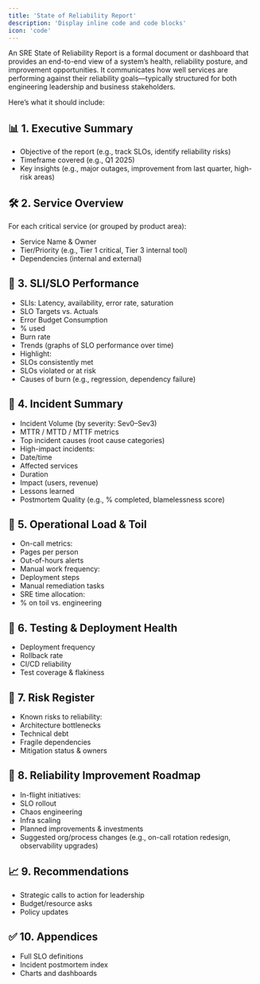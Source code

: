 ```yaml
---
title: 'State of Reliability Report'
description: 'Display inline code and code blocks'
icon: 'code'
---
```


An SRE State of Reliability Report is a formal document or dashboard that provides an end-to-end view of a system’s health, reliability posture, and improvement opportunities. It communicates how well services are performing against their reliability goals—typically structured for both engineering leadership and business stakeholders.

Here’s what it should include:


## 📊 1. Executive Summary

* Objective of the report (e.g., track SLOs, identify reliability risks)
* Timeframe covered (e.g., Q1 2025)
* Key insights (e.g., major outages, improvement from last quarter, high-risk areas)


## 🛠️ 2. Service Overview

For each critical service (or grouped by product area):

* Service Name & Owner
* Tier/Priority (e.g., Tier 1 critical, Tier 3 internal tool)
* Dependencies (internal and external)

## 📏 3. SLI/SLO Performance

* SLIs: Latency, availability, error rate, saturation
* SLO Targets vs. Actuals
* Error Budget Consumption
* % used
* Burn rate
* Trends (graphs of SLO performance over time)
* Highlight:
* SLOs consistently met
* SLOs violated or at risk
* Causes of burn (e.g., regression, dependency failure)

## 🚨 4. Incident Summary

* Incident Volume (by severity: Sev0–Sev3)
* MTTR / MTTD / MTTF metrics
* Top incident causes (root cause categories)
* High-impact incidents:
* Date/time
* Affected services
* Duration
* Impact (users, revenue)
* Lessons learned
* Postmortem Quality (e.g., % completed, blamelessness score)

## 🧯 5. Operational Load & Toil

* On-call metrics:
* Pages per person
* Out-of-hours alerts
* Manual work frequency:
* Deployment steps
* Manual remediation tasks
* SRE time allocation:
* % on toil vs. engineering

## 🧪 6. Testing & Deployment Health

* Deployment frequency
* Rollback rate
* CI/CD reliability
* Test coverage & flakiness

## 🔐 7. Risk Register

* Known risks to reliability:
* Architecture bottlenecks
* Technical debt
* Fragile dependencies
* Mitigation status & owners

## 🚀 8. Reliability Improvement Roadmap

* In-flight initiatives:
* SLO rollout
* Chaos engineering
* Infra scaling
* Planned improvements & investments
* Suggested org/process changes (e.g., on-call rotation redesign, observability upgrades)

## 📈 9. Recommendations

* Strategic calls to action for leadership
* Budget/resource asks
* Policy updates

## ✅ 10. Appendices

* Full SLO definitions
* Incident postmortem index
* Charts and dashboards
